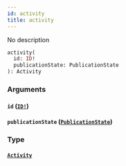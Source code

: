 ```yaml
---
id: activity
title: activity
---
```


No description

```graphql
activity(
  id: ID!
  publicationState: PublicationState
): Activity

```

### Arguments

#### `id` ([`ID!`](/v1/scalars/id))

#### `publicationState` ([`PublicationState`](/v1/enums/publication-state))

### Type

#### [`Activity`](/v1/objects/activity)
